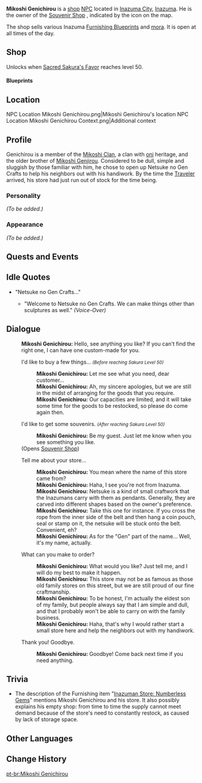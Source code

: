 {{Meta
<!-- REMOVE THIS TEMPLATE AFTER ADDING MISSING INFO -->
|missing_NPC_profile  = yes
}}
{{Character Infobox
|type             = NPC
|image            = NPC Mikoshi Genichirou.png
|region           = Inazuma
|affiliation      = Netsuke no Gen Crafts
|title            = Owner of Netsuke no Gen Crafts
|ancestry         = [[Mikoshi Clan]]
|sibling          = Mikoshi Genjirou
}}
'''Mikoshi Genichirou''' {{Lang|ja=御輿源一郎|ja_rm=Mikoshi Gen'ichirou}}  is a [[shop]] [[NPC]] located in [[Inazuma City]], [[Inazuma]]. He is the owner of the [[Souvenir Shop]] {{Lang|[[Netsuke no Gen Crafts]]|ja=根付の源|ja_rm=Netsuke no Gen}}, indicated by the {{DIcon|Souvenir}} icon on the map.

The shop sells various Inazuma [[Blueprints|Furnishing Blueprints]] and [[mora]]. It is open at all times of the day.

==Shop==
Unlocks when [[Sacred Sakura's Favor]] reaches level 50.
{{Shop/Header|currency=Electro Sigil|total=1|vendor=Mikoshi Genichirou}}
{{Shop|Coral Branch of a Distant Sea|2|4|total=1|x=3}}
{{Shop|Narukami's Wisdom|2|4|total=1|x=3}}
{{Shop|Mask of the Wicked Lieutenant|2|4|total=1|x=3}}
{{Shop|Mora|2|20|total=1|x=10,000}}
{{Shop|Mora|1|∞|note=&#32;|x=3,000}}
{{Shop/Footer|total=64}}

====Blueprints====
{{Shop/Header|currency=Electro Sigil|total=1|vendor=Mikoshi Genichirou}}
{{Shop|Otogi Wood Granary Cart|specific=Blueprint: Otogi Wood Granary Cart|5|1|total=1|blueprint=1}}
{{Shop|Simple Otogi Workshop|specific=Blueprint: Simple Otogi Workshop|5|1|total=1|blueprint=1}}
{{Shop|Camp Bonfire: Glorious Clarity|specific=Blueprint: Camp Bonfire: Glorious Clarity|5|1|total=1|blueprint=1}}
{{Shop|Camp Barricade: Taking Sides|specific=Blueprint: Camp Barricade: Taking Sides|5|1|total=1|blueprint=1}}
{{Shop|Scarlet Torii Gate: Way of Restoration|specific=Blueprint: Scarlet Torii Gate: Way of Restoration|10|1|total=1|blueprint=1}}
{{Shop|Maple Wood Tanuki|specific=Blueprint: Maple Wood Tanuki|10|1|total=1|blueprint=1}}
{{Shop|Maple Wood White Kitsune|specific=Blueprint: Maple Wood White Kitsune|10|1|total=1|blueprint=1}}
{{Shop|Shrine Statue: "Seirai Ward"|specific=Blueprint: Shrine Statue: "Seirai Ward"|10|1|total=1|blueprint=1}}
{{Shop|The Bamboo's Call|specific=Blueprint: The Bamboo's Call|10|1|total=1|blueprint=1}}
{{Shop|Ancestral Sword Rack: Iron Sharpens Iron|specific=Blueprint: Ancestral Sword Rack: Iron Sharpens Iron|20|1|total=1|blueprint=1}}
{{Shop/Footer|total=90}}
<!-- Do not remove the header "Blueprints". This section is transcluded on the Blueprints page. -->
==Location==
<gallery hideaddbutton="true" captionalign="center">
NPC Location Mikoshi Genichirou.png|Mikoshi Genichirou's location
NPC Location Mikoshi Genichirou Context.png|Additional context
</gallery>

==Profile==
<!-- detailed story/lore information goes here -->
Genichirou is a member of the [[Mikoshi Clan]], a clan with [[oni]] heritage, and the older brother of [[Mikoshi Genjirou]]. Considered to be dull, simple and sluggish by those familiar with him, he chose to open up Netsuke no Gen Crafts to help his neighbors out with his handiwork. By the time the [[Traveler]] arrived, his store had just run out of stock for the time being.

===Personality===
''(To be added.)''

===Appearance===
''(To be added.)''

==Quests and Events==
{{Quest Appearances}}

==Idle Quotes==
* "Netsuke no Gen Crafts..."
** {{A|VO Mikoshi Genichirou 01.ogg}} "Welcome to Netsuke no Gen Crafts. We can make things other than sculptures as well." ''(Voice-Over)''

==Dialogue==
{{Dialogue start}}
:'''Mikoshi Genichirou:''' Hello, see anything you like? If you can't find the right one, I can have one custom-made for you.
:{{DIcon|Souvenir}} I'd like to buy a few things... ''<small>(Before reaching Sakura Level 50)</small>''
::'''Mikoshi Genichirou:''' Let me see what you need, dear customer...
::'''Mikoshi Genichirou:''' Ah, my sincere apologies, but we are still in the midst of arranging for the goods that you require.
::'''Mikoshi Genichirou:''' Our capacities are limited, and it will take some time for the goods to be restocked, so please do come again then.
:{{DIcon|Souvenir}} I'd like to get some souvenirs. ''<small>(After reaching Sakura Level 50)</small>''
::'''Mikoshi Genichirou:''' Be my guest. Just let me know when you see something you like.
:;(Opens [[Souvenir Shop]])
:{{DIcon}} Tell me about your store...
::'''Mikoshi Genichirou:''' You mean where the name of this store came from?
::'''Mikoshi Genichirou:''' Haha, I see you're not from Inazuma.
::'''Mikoshi Genichirou:''' Netsuke is a kind of small craftwork that the Inazumans carry with them as pendants. Generally, they are carved into different shapes based on the owner's preference.
::'''Mikoshi Genichirou:''' Take this one for instance. If you cross the rope from the inner side of the belt and then hang a coin pouch, seal or stamp on it, the netsuke will be stuck onto the belt. Convenient, eh?
::'''Mikoshi Genichirou:''' As for the "Gen" part of the name... Well, it's my name, actually.
:{{DIcon}} What can you make to order?
::'''Mikoshi Genichirou:''' What would you like? Just tell me, and I will do my best to make it happen.
::'''Mikoshi Genichirou:''' This store may not be as famous as those old family stores on this street, but we are still proud of our fine craftmanship.
::'''Mikoshi Genichirou:''' To be honest, I'm actually the eldest son of my family, but people always say that I am simple and dull, and that I probably won't be able to carry on with the family business.
::'''Mikoshi Genichirou:''' Haha, that's why I would rather start a small store here and help the neighbors out with my handiwork.
:{{DIcon}} Thank you! Goodbye.
::'''Mikoshi Genichirou:''' Goodbye! Come back next time if you need anything.
{{Dialogue end}}

==Trivia==
* The description of the Furnishing item "[[Inazuman Store: Numberless Gems]]" mentions Mikoshi Genichirou and his store. It also possibly explains his empty shop: from time to time the supply cannot meet demand because of the store's need to constantly restock, as caused by lack of storage space.

==Other Languages==
{{Other Languages|default_hidden = 1
|en      = Mikoshi Genichirou
|zhs     = 御舆源一郎
|zhs_rm  = Yùyú Yuányīláng
|zht     = 御輿源一郎
|zht_rm  = Yùyú Yuányīláng
|ja      = 御輿源一郎
|ja_rm   = Mikoshi Gen'ichirou
|ko      = 미코시 겐이치로
|ko_rm   = Mikosi Gen'ichiro
|es      = Mikoshi Genichirou
|fr      = Mikoshi Genichirou
|ru      = Микоси Гэнитиро
|th      = Mikoshi Genichirou
|vi      = Mikoshi Genichirou
|de      = Mikoshi Genichirou
|id      = Mikoshi Genichirou
|pt      = Mikoshi Genichirou
}}

==Change History==
{{Change History|2.0}}
<!--
==References==
{{Reflist}}-->

[[pt-br:Mikoshi Genichirou]]